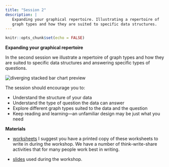 ```yaml
---
title: "Session 2"
description: |
   Expanding your graphical repertoire. Illustrating a repertoire of 
   graph types and how they are suited to specific data structures.
---
```


```r
knitr::opts_chunk$set(echo = FALSE)
```



**Expanding your graphical repertoire**

In the second session we illustrate a repertoire of graph types and how they are suited to specific data structures and answering specific types of questions. 

<img src="images/evolution-preview.png" alt="diverging stacked bar chart preview">

The session should encourage you to: 

- Understand the structure of your data
- Understand the type of question the data can answer 
- Explore different graph types suited to the data and the question 
- Keep reading and learning&mdash;an unfamiliar design may be just what you need


**Materials**

- [worksheets](slides/handouts-day2-01.pdf)  I suggest you have a printed copy of these worksheets to write in during the workshop. We have a number of think-write-share activities that for many people work best in writing. 


- [slides](slides/slides-day2-01.html) used during the workshop.
 

